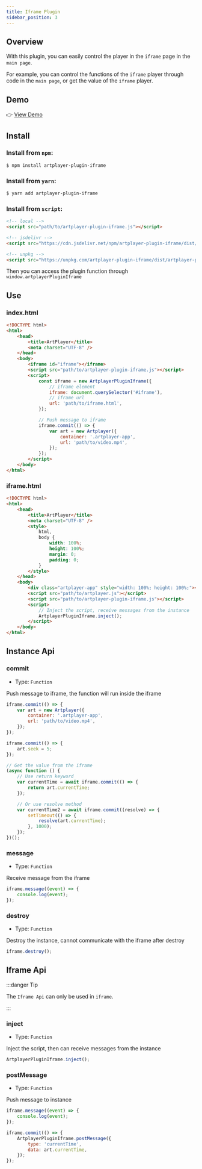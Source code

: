 ```yaml
---
title: Iframe Plugin
sidebar_position: 3
---
```


## Overview

With this plugin, you can easily control the player in the `iframe` page in the `main page`.

For example, you can control the functions of the `iframe` player through code in the `main page`, or get the value of the `iframe` player.

## Demo

👉 [View Demo](https://artplayer.org/?libs=./uncompiled/artplayer-plugin-iframe/index.js&example=iframe)

## Install

### Install from `npm`:

```bash
$ npm install artplayer-plugin-iframe
```

### Install from `yarn`:

```bash
$ yarn add artplayer-plugin-iframe
```

### Install from `script`:

```html
<!-- local -->
<script src="path/to/artplayer-plugin-iframe.js"></script>

<!-- jsdelivr -->
<script src="https://cdn.jsdelivr.net/npm/artplayer-plugin-iframe/dist/artplayer-plugin-iframe.js"></script>

<!-- unpkg -->
<script src="https://unpkg.com/artplayer-plugin-iframe/dist/artplayer-plugin-iframe.js"></script>
```

Then you can access the plugin function through `window.artplayerPluginIframe`

## Use

### index.html

```html showLineNumbers title="index.html"
<!DOCTYPE html>
<html>
    <head>
        <title>ArtPlayer</title>
        <meta charset="UTF-8" />
    </head>
    <body>
        <iframe id="iframe"></iframe>
        <script src="path/to/artplayer-plugin-iframe.js"></script>
        <script>
            const iframe = new ArtplayerPluginIframe({
                // iframe element
                iframe: document.querySelector('#iframe'),
                // iframe url
                url: 'path/to/iframe.html',
            });

            // Push message to iframe
            iframe.commit(() => {
                var art = new Artplayer({
                    container: '.artplayer-app',
                    url: 'path/to/video.mp4',
                });
            });
        </script>
    </body>
</html>
```

### iframe.html

```html showLineNumbers title="iframe.html"
<!DOCTYPE html>
<html>
    <head>
        <title>ArtPlayer</title>
        <meta charset="UTF-8" />
        <style>
            html,
            body {
                width: 100%;
                height: 100%;
                margin: 0;
                padding: 0;
            }
        </style>
    </head>
    <body>
        <div class="artplayer-app" style="width: 100%; height: 100%;"></div>
        <script src="path/to/artplayer.js"></script>
        <script src="path/to/artplayer-plugin-iframe.js"></script>
        <script>
            // Inject the script, receive messages from the instance
            ArtplayerPluginIframe.inject();
        </script>
    </body>
</html>
```

## Instance Api

### commit

-   Type: `Function`

Push message to iframe, the function will run inside the iframe

```js
iframe.commit(() => {
    var art = new Artplayer({
        container: '.artplayer-app',
        url: 'path/to/video.mp4',
    });
});

iframe.commit(() => {
    art.seek = 5;
});

// Get the value from the iframe
(async function () {
    // Use return keyword
    var currentTime = await iframe.commit(() => {
        return art.currentTime;
    });

    // Or use resolve method
    var currentTime2 = await iframe.commit((resolve) => {
        setTimeout(() => {
            resolve(art.currentTime);
        }, 1000);
    });
})();
```

### message

-   Type: `Function`

Receive message from the iframe

```js
iframe.message((event) => {
    console.log(event);
});
```

### destroy

-   Type: `Function`

Destroy the instance, cannot communicate with the iframe after destroy

```js
iframe.destroy();
```

## Iframe Api

:::danger Tip

The `Iframe Api` can only be used in `iframe`.

:::

### inject

-   Type: `Function`

Inject the script, then can receive messages from the instance

```js
ArtplayerPluginIframe.inject();
```

### postMessage

-   Type: `Function`

Push message to instance

```js
iframe.message((event) => {
    console.log(event);
});

iframe.commit(() => {
    ArtplayerPluginIframe.postMessage({
        type: 'currentTime',
        data: art.currentTime,
    });
});
```
